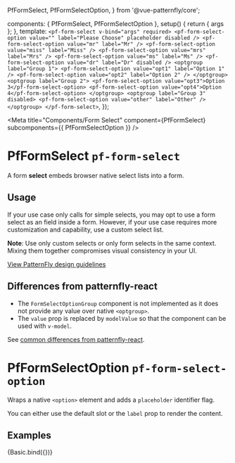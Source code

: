 
  PfFormSelect,
  PfFormSelectOption,
} from '@vue-patternfly/core';

  components: { PfFormSelect, PfFormSelectOption },
  setup() {
    return { args };
  },
  template: `
    <pf-form-select v-bind="args" required>
      <pf-form-select-option value="" label="Please Choose" placeholder disabled />
      <pf-form-select-option value="mr" label="Mr" />
      <pf-form-select-option value="miss" label="Miss" />
      <pf-form-select-option value="mrs" label="Mrs" />
      <pf-form-select-option value="ms" label="Ms" />
      <pf-form-select-option value="dr" label="Dr" disabled />
      <optgroup label="Group 1">
        <pf-form-select-option value="opt1" label="Option 1" />
        <pf-form-select-option value="opt2" label="Option 2" />
      </optgroup>
      <optgroup label="Group 2">
        <pf-form-select-option value="opt3">Option 3</pf-form-select-option>
        <pf-form-select-option value="opt4">Option 4</pf-form-select-option>
      </optgroup>
      <optgroup label="Group 3" disabled>
        <pf-form-select-option value="other" label="Other" />
      </optgroup>
    </pf-form-select>
  `,
});


<Meta title="Components/Form Select" component={PfFormSelect} subcomponents={{ PfFormSelectOption }} />

# PfFormSelect `pf-form-select`

A form **select** embeds browser native select lists into a form.

## Usage
If your use case only calls for simple selects, you may opt to use a form select as an field inside a form. However, if your use case requires more customization and capability, use a custom select list.

**Note**: Use only custom selects or only form selects in the same context. Mixing them together compromises visual consistency in your UI.

[View PatternFly design guidelines](https://www.patternfly.org/v4/components/form-select/design-guidelines)

## Differences from patternfly-react
- The `FormSelectOptionGroup` component is not implemented as it does not provide any value over native `<optgroup>`.
- The `value` prop is replaced by `modelValue` so that the component can be used with `v-model`.

See [common differences from patternfly-react](/story/intro--page#common-differences-from-patternfly-react).

# PfFormSelectOption `pf-form-select-option`

Wraps a native `<option>` element and adds a `placeholder` identifier flag.

You can either use the default slot or the `label` prop to render the content.

## Examples

<Canvas>
  <Story name="Form Select">
    {Basic.bind({})}
  </Story>
</Canvas>

<ArgsTable story="Form Select" />
